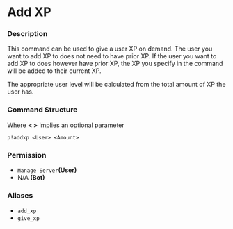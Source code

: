 # Add XP

### Description

This command can be used to give a user XP on demand. The user you want to add XP to does not need to have prior XP. If the user you want to add XP to does however have prior XP, the XP you specify in the command will be added to their current XP.

The appropriate user level will be calculated from the total amount of XP the user has.

### Command Structure

Where **&lt; &gt;** implies an optional parameter

```text
p!addxp <User> <Amount>
```

### **Permission**

* `Manage Server`**\(User\)**
* N/A **\(Bot\)**

### Aliases

* `add_xp`
* `give_xp`

